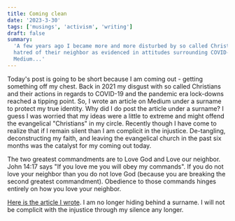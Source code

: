 ```yaml
---
title: Coming clean
date: '2023-3-30'
tags: ['musings', 'activism', 'writing']
draft: false
summary:
  'A few years ago I became more and more disturbed by so called Christians lack of empathy and
  hatred of their neighbor as evidenced in attitudes surrounding COVID-19. So, I wrote an article on
  Medium...'
---
```


Today's post is going to be short because I am coming out - getting something off my chest. Back in
2021 my disgust with so called Christians and their actions in regards to COVID-19 and the pandemic
era lock-downs reached a tipping point. So, I wrote an article on Medium under a surname to protect
my true identity. Why did I do post the article under a surname? I guess I was worried that my ideas
were a little to extreme and might offend the evangelical "Christians" in my circle. Recently though
I have come to realize that if I remain silent than I am complicit in the injustice. De-tangling,
deconstructing my faith, and leaving the evangelical church in the past six months was the catalyst
for my coming out today.

The two greatest commandments are to Love God and Love our neighbor. John 14:17 says "If you love me
you will obey my commands". If you do not love your neighbor than you do not love God (because you
are breaking the second greatest commandment). Obedience to those commands hinges entirely on how
you love your neighbor.

[Here is the article I wrote](https://medium.com/@isaac-wesley/a-la-christ-first-response-to-the-pandemic-ce0dddfb630).
I am no longer hiding behind a surname. I will not be complicit with the injustice through my
silence any longer.
